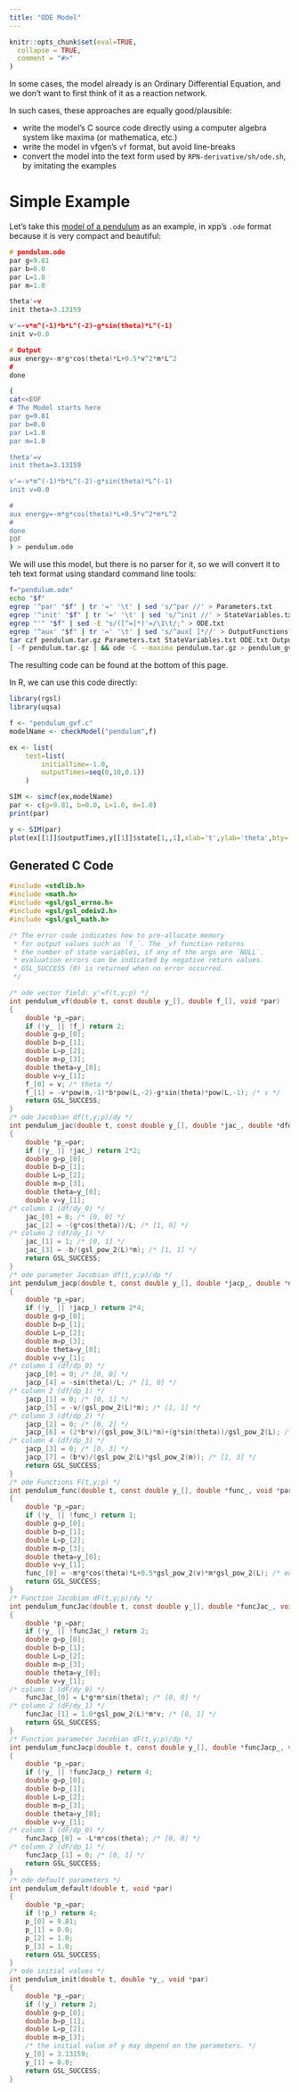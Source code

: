 ```yaml
---
title: "ODE Model"
---
```


```r
knitr::opts_chunk$set(eval=TRUE,
  collapse = TRUE,
  comment = "#>"
)
```

In some cases, the model already is an Ordinary Differential Equation,
and we don't want to first think of it as a reaction network.

In such cases, these approaches are equally good/plausible:

- write the model's C source code directly using a computer algebra system like maxima (or mathematica, etc.)
- write the model in vfgen's `vf` format, but avoid line-breaks
- convert the model into the text form used by `RPN-derivative/sh/ode.sh`, by imitating the examples

# Simple Example

Let's take this [model of a
pendulum](https://warrenweckesser.github.io/vfgen/menu_xpp.html) as an
example, in xpp's `.ode` format because it is very compact and
beautiful:

```c
# pendulum.ode
par g=9.81
par b=0.0
par L=1.0
par m=1.0

theta'=v
init theta=3.13159

v'=-v*m^(-1)*b*L^(-2)-g*sin(theta)*L^(-1)
init v=0.0

# Output
aux energy=-m*g*cos(theta)*L+0.5*v^2*m*L^2
#
done
```

```sh
(
cat<<EOF
# The Model starts here
par g=9.81
par b=0.0
par L=1.0
par m=1.0

theta'=v
init theta=3.13159

v'=-v*m^(-1)*b*L^(-2)-g*sin(theta)*L^(-1)
init v=0.0

#
aux energy=-m*g*cos(theta)*L+0.5*v^2*m*L^2
#
done
EOF
) > pendulum.ode
```

We will use this model, but there is no parser for it, so we will convert it to teh text format using standard command line tools:

```sh
f="pendulum.ode"
echo "$f"
egrep '^par' "$f" | tr '=' '\t' | sed 's/^par //' > Parameters.txt
egrep '^init' "$f" | tr '=' '\t' | sed 's/^init //' > StateVariables.txt
egrep "'" "$f" | sed -E "s/([^=]*)'=/\1\t/;" > ODE.txt
egrep '^aux' "$f" | tr '=' '\t' | sed 's/^aux[ ]*//' > OutputFunctions.txt
tar czf pendulum.tar.gz Parameters.txt StateVariables.txt ODE.txt OutputFunctions.txt
[ -f pendulum.tar.gz ] && ode -C --maxima pendulum.tar.gz > pendulum_gvf.c
```

The resulting code can be found at the bottom of this page.

In R, we can use this code directly:

```r
library(rgsl)
library(uqsa)

f <- "pendulum_gvf.c"
modelName <- checkModel("pendulum",f)

ex <- list(
	test=list(
		initialTime=-1.0,
		outputTimes=seq(0,10,0.1))
	)

SIM <- simcf(ex,modelName)
par <- c(g=9.81, b=0.0, L=1.0, m=1.0)
print(par)

y <- SIM(par)
plot(ex[[1]]$outputTimes,y[[1]]$state[1,,1],xlab='t',ylab='theta',bty='n',type='l')
```

## Generated C Code

```c
#include <stdlib.h>
#include <math.h>
#include <gsl/gsl_errno.h>
#include <gsl/gsl_odeiv2.h>
#include <gsl/gsl_math.h>

/* The error code indicates how to pre-allocate memory
 * for output values such as `f_`. The _vf function returns
 * the number of state variables, if any of the args are `NULL`.
 * evaluation errors can be indicated by negative return values.
 * GSL_SUCCESS (0) is returned when no error occurred.
 */

/* ode vector field: y'=f(t,y;p) */
int pendulum_vf(double t, const double y_[], double f_[], void *par)
{
	double *p_=par;
	if (!y_ || !f_) return 2;
	double g=p_[0];
	double b=p_[1];
	double L=p_[2];
	double m=p_[3];
	double theta=y_[0];
	double v=y_[1];
	f_[0] = v; /* theta */
	f_[1] = -v*pow(m,-1)*b*pow(L,-2)-g*sin(theta)*pow(L,-1); /* v */
	return GSL_SUCCESS;
}
/* ode Jacobian df(t,y;p)/dy */
int pendulum_jac(double t, const double y_[], double *jac_, double *dfdt_, void *par)
{
	double *p_=par;
	if (!y_ || !jac_) return 2*2;
	double g=p_[0];
	double b=p_[1];
	double L=p_[2];
	double m=p_[3];
	double theta=y_[0];
	double v=y_[1];
/* column 1 (df/dy_0) */
	jac_[0] = 0; /* [0, 0] */
	jac_[2] = -(g*cos(theta))/L; /* [1, 0] */
/* column 2 (df/dy_1) */
	jac_[1] = 1; /* [0, 1] */
	jac_[3] = -b/(gsl_pow_2(L)*m); /* [1, 1] */
	return GSL_SUCCESS;
}
/* ode parameter Jacobian df(t,y;p)/dp */
int pendulum_jacp(double t, const double y_[], double *jacp_, double *dfdt_, void *par)
{
	double *p_=par;
	if (!y_ || !jacp_) return 2*4;
	double g=p_[0];
	double b=p_[1];
	double L=p_[2];
	double m=p_[3];
	double theta=y_[0];
	double v=y_[1];
/* column 1 (df/dp_0) */
	jacp_[0] = 0; /* [0, 0] */
	jacp_[4] = -sin(theta)/L; /* [1, 0] */
/* column 2 (df/dp_1) */
	jacp_[1] = 0; /* [0, 1] */
	jacp_[5] = -v/(gsl_pow_2(L)*m); /* [1, 1] */
/* column 3 (df/dp_2) */
	jacp_[2] = 0; /* [0, 2] */
	jacp_[6] = (2*b*v)/(gsl_pow_3(L)*m)+(g*sin(theta))/gsl_pow_2(L); /* [1, 2] */
/* column 4 (df/dp_3) */
	jacp_[3] = 0; /* [0, 3] */
	jacp_[7] = (b*v)/(gsl_pow_2(L)*gsl_pow_2(m)); /* [1, 3] */
	return GSL_SUCCESS;
}
/* ode Functions F(t,y;p) */
int pendulum_func(double t, const double y_[], double *func_, void *par)
{
	double *p_=par;
	if (!y_ || !func_) return 1;
	double g=p_[0];
	double b=p_[1];
	double L=p_[2];
	double m=p_[3];
	double theta=y_[0];
	double v=y_[1];
	func_[0] = -m*g*cos(theta)*L+0.5*gsl_pow_2(v)*m*gsl_pow_2(L); /* energy */
	return GSL_SUCCESS;
}
/* Function Jacobian dF(t,y;p)/dy */
int pendulum_funcJac(double t, const double y_[], double *funcJac_, void *par)
{
	double *p_=par;
	if (!y_ || !funcJac_) return 2;
	double g=p_[0];
	double b=p_[1];
	double L=p_[2];
	double m=p_[3];
	double theta=y_[0];
	double v=y_[1];
/* column 1 (dF/dy_0) */
	funcJac_[0] = L*g*m*sin(theta); /* [0, 0] */
/* column 2 (dF/dy_1) */
	funcJac_[1] = 1.0*gsl_pow_2(L)*m*v; /* [0, 1] */
	return GSL_SUCCESS;
}
/* Function parameter Jacobian dF(t,y;p)/dp */
int pendulum_funcJacp(double t, const double y_[], double *funcJacp_, void *par)
{
	double *p_=par;
	if (!y_ || !funcJacp_) return 4;
	double g=p_[0];
	double b=p_[1];
	double L=p_[2];
	double m=p_[3];
	double theta=y_[0];
	double v=y_[1];
/* column 1 (dF/dp_0) */
	funcJacp_[0] = -L*m*cos(theta); /* [0, 0] */
/* column 2 (dF/dp_1) */
	funcJacp_[1] = 0; /* [0, 1] */
	return GSL_SUCCESS;
}
/* ode default parameters */
int pendulum_default(double t, void *par)
{
	double *p_=par;
	if (!p_) return 4;
	p_[0] = 9.81;
	p_[1] = 0.0;
	p_[2] = 1.0;
	p_[3] = 1.0;
	return GSL_SUCCESS;
}
/* ode initial values */
int pendulum_init(double t, double *y_, void *par)
{
	double *p_=par;
	if (!y_) return 2;
	double g=p_[0];
	double b=p_[1];
	double L=p_[2];
	double m=p_[3];
	/* the initial value of y may depend on the parameters. */
	y_[0] = 3.13159;
	y_[1] = 0.0;
	return GSL_SUCCESS;
}
```
